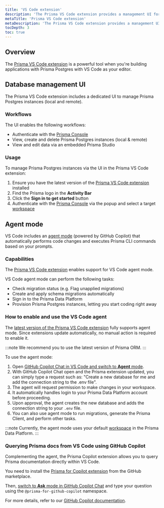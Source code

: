 ```yaml
---
title: 'VS Code extension' 
description: 'The Prisma VS Code extension provides a management UI for Prisma Postgres and superpowers for Copilot agent mode.' 
metaTitle: 'Prisma VS Code extension' 
metaDescription: 'The Prisma VS Code extension provides a management UI for Prisma Postgres and superpowers for Copilot agent mode.' 
tocDepth: 3 
toc: true
---
```


## Overview

The [Prisma VS Code extension](https://marketplace.visualstudio.com/items?itemName=Prisma.prisma) is a powerful tool when you're building applications with Prisma Postgres with VS Code as your editor.

## Database management UI

The Prisma VS Code extension includes a dedicated UI to manage Prisma Postgres instances (local and remote).

### Workflows

The UI enables the following workflows:

- Authenticate with the [Prisma Console](https://console.prisma.io)
- View, create and delete  Prisma Postgres instances (local & remote)
- View and edit data via an embedded Prisma Studio

### Usage

To manage Prisma Postgres instances via the UI in the Prisma VS Code extension:

1. Ensure you have the latest version of the [Prisma VS Code extension](https://marketplace.visualstudio.com/items?itemName=Prisma.prisma) installed
1. Find the Prisma logo in the **Activity Bar**
1. Click the **Sign in to get started** button
1. Authenticate with the [Prisma Console](https://console.prisma.io) via the popup and select a target [workspace](/platform/about#workspace)

## Agent mode

VS Code includes an [agent mode](https://pris.ly/vs-code-docs) (powered by GitHub Copilot) that automatically performs code changes and executes Prisma CLI commands based on your prompts.

### Capabilities

The [Prisma VS Code extension](https://marketplace.visualstudio.com/items?itemName=Prisma.prisma) enables support for VS Code agent mode. 

VS Code agent mode can perform the following tasks:

- Check migration status (e.g. Flag unapplied migrations)
- Create and apply schema migrations automatically
- Sign in to the Prisma Data Platform
- Provision Prisma Postgres instances, letting you start coding right away

### How to enable and use the VS Code agent

The [latest version of the Prisma VS Code extension](https://marketplace.visualstudio.com/items?itemName=Prisma.prisma) fully supports agent mode. Since extensions update automatically, no manual action is required to enable it.

:::note
We recommend you to use the latest version of Prisma ORM.
:::

To use the agent mode:

1.  Open [GitHub Copilot Chat in VS Code and switch to **Agent** mode](https://code.visualstudio.com/docs/copilot/chat/chat-agent-mode#_use-agent-mode).
2.  With GitHub Copilot Chat open and the Prisma extension updated, you can simply type a request such as: "Create a new database for me and add the connection string to the .env file".
3.  The agent will request permission to make changes in your workspace.
4.  It automatically handles login to your Prisma Data Platform account before proceeding.
5.  Upon approval, the agent creates the new database and adds the connection string to your `.env` file.
6.  You can also use agent mode to run migrations, generate the Prisma Client, and perform other tasks.

:::note
Currently, the agent mode uses your default [workspace](/platform/about#workspace) in the Prisma Data Platform.
:::

### Querying Prisma docs from VS Code using GitHub Copilot

Complementing the agent, the Prisma Copilot extension allows you to query Prisma documentation directly within VS Code.

You need to install the [Prisma for Copilot extension](https://github.com/apps/prisma-for-github-copilot) from the GitHub marketplace.

Then, [switch to **Ask** mode in GitHub Copilot Chat](https://code.visualstudio.com/docs/copilot/chat/chat-ask-mode) and type your question using the `@prisma-for-github-copilot` namespace.

For more details, refer to our [GitHub Copilot documentation](/orm/more/ai-tools/github-copilot).